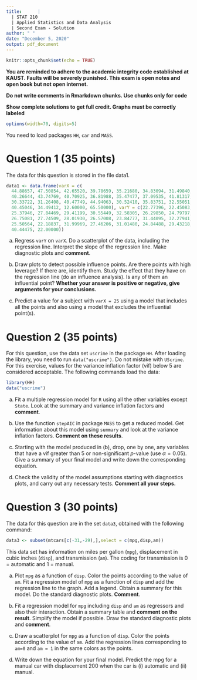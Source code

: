 ```yaml
---
title:      |
  | STAT 210
  | Applied Statistics and Data Analysis
  | Second Exam - Solution
author: " "
date: "December 5, 2020"
output: pdf_document
---
```


```r
knitr::opts_chunk$set(echo = TRUE)
```

**You are reminded to adhere to the academic integrity code established at KAUST. Faults will be severely punished. This exam is open notes and open book but not  open internet.**

**Do not write comments in Rmarkdown chunks. Use chunks only for code**


**Show complete solutions to get full credit. Graphs must be correctly labeled** 


```r
options(width=70, digits=5)
```

You need to load packages `HH`, `car` and `MASS`.


# Question 1 (35 points)

The data for this question is stored in the file data1.
```r
data1 <- data.frame(varX = c(
  44.88657, 47.50854, 42.65520, 39.78659, 35.21680, 34.83094, 31.49840,
  40.26644, 43.74769, 40.70925, 36.81988, 35.47477, 37.09535, 41.81317,
  30.33722, 31.26408, 40.47749, 44.94063, 30.52410, 35.83751, 32.55051,
  40.45046, 34.49412, 12.60000, 65.50000), varY = c(22.77396, 22.45083,
  25.37946, 27.84469, 29.41199, 30.55449, 32.58305, 26.29850, 24.79797, 
  26.75081, 27.74509, 28.01930, 26.57008, 23.84777, 31.44095, 32.27941, 
  25.50564, 22.18837, 31.99969, 27.46206, 31.01480, 24.84488, 29.43218,
  40.44475, 22.00000))
```


(a) Regress `varY` on `varX`. Do a scatterplot of the data, including the regression line. Interpret the slope of the regression line. Make diagnostic plots and **comment**. 



(b) Draw plots to detect possible influence points. Are there points with high leverage? If there are, identify them. Study the effect that they have on the regression line (do an influence analysis). Is any of them an influential point? **Whether your answer is positive or negative, give arguments for your conclusions.**


(c)
Predict a value for a subject with `varX = 25` using a model that includes all the points and also using a model that excludes the influential point(s).



# Question 2 (35 points)

For this question, use the data set `uscrime` in the package `HH`. After loading the library, you need to run `data("uscrime")`. Do not mistake with `UScrime`. For this exercise, values for the variance inflation factor (vif) below 5 are considered acceptable. The following commands load the data:

```r
library(HH)
data("uscrime")
```


(a) Fit a multiple regression model for `R` using all the other variables except `State`.  Look at the summary and variance inflation factors and **comment**.


(b) Use the function `stepAIC` in package `MASS` to get a reduced model. Get information about this model using `summary` and look at the variance inflation factors. **Comment on these results**. 


(c) Starting with the model produced in (b), drop, one by one,  any variables that have a vif greater than 5 or non-significant $p$-value (use $\alpha = 0.05$). Give a summary of your final model and write down the corresponding equation.



(d) Check the validity of the model assumptions starting with diagnostics plots, and carry out any necessary tests. **Comment all your steps.** 




# Question 3 (30 points)

The data for this question are in the set `data3`, obtained with the following command:
```r
data3 <- subset(mtcars[c(-31,-29),],select = c(mpg,disp,am))
```

This data set has information on miles per gallon (`mpg`), displacement in cubic inches (`disp`), and transmission (`am`). The coding for transmission is 0 = automatic and 1 = manual.

(a) Plot `mpg` as a function of `disp`. Color the points according to the value of `am`. Fit a regression model of `mpg` as a function of `disp` and add the regression line to the graph. Add a legend. Obtain a summary for this model. Do the standard diagnostic plots.
**Comment**.



(b) Fit a regression model for `mpg` including `disp` and `am` as regressors and also their interaction. Obtain a summary table and **comment on the result**. Simplify the model if possible. Draw the standard diagnostic plots and **comment**.


(c) Draw a scatterplot for `mpg` as a function of `disp`. Color the points according to the value of `am`. Add the regression lines corresponding to `am=0` and `am = 1` in the same colors as the points. 


(d) Write down the equation for your final model. Predict the mpg for a manual car with displacement 200 when the car is (i) automatic and (ii) manual.


